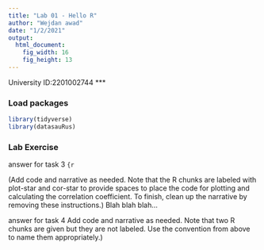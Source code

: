 ```yaml
---
title: "Lab 01 - Hello R"
author: "Wejdan awad"
date: "1/2/2021"
output: 
  html_document: 
    fig_width: 16
    fig_height: 13
---
```


University ID:2201002744 ***

### Load packages

```r
library(tidyverse) 
library(datasauRus)
```


### Lab Exercise
answer for task 3
```{r 
```

(Add code and narrative as needed. Note that the R chunks are labeled with plot-star and cor-star to provide spaces to place the code for plotting and calculating the correlation coefficient. To finish, clean up the narrative by removing these instructions.) Blah blah blah... 

answer for task 4
Add code and narrative as needed. Note that two R chunks are given but they are not labeled. Use the convention from above to name them appropriately.)